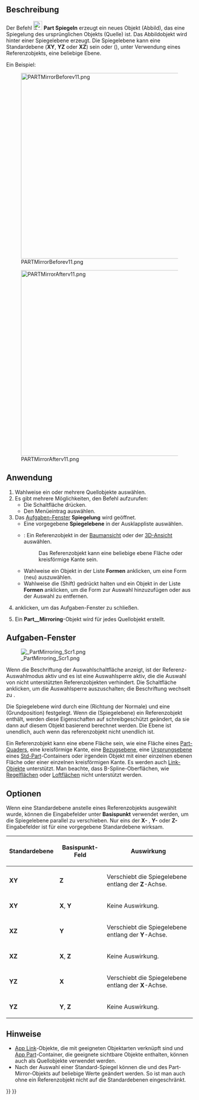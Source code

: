 <languages/>

{{Docnav/de
|[[Part_Revolve/de|Drehen]]
|[[Part_Scale/de|Skalieren]]
|[[Part_Workbench/de|Part]]
|IconL=Part_Revolve.svg
|IconR=Part_Scale.svg
|IconC=Workbench_Part.svg
}}

{{GuiCommand/de
|Name=Part Mirror
|Name/de=Part Spiegeln
|MenuLocation=Part → Spiegelung...
|Workbenches=[[Part_Workbench/de|Part]]
}}

<span id="Description"></span>
==Beschreibung== 

Der Befehl [[Image:Part_Mirror.svg|24px]] '''Part Spiegeln''' erzeugt ein neues Objekt (Abbild), das eine Spiegelung des ursprünglichen Objekts (Quelle) ist. Das Abbildobjekt wird hinter einer Spiegelebene erzeugt. Die Spiegelebene kann eine Standardebene ('''XY''', '''YZ''' oder '''XZ''') sein oder ({{Version/de|1.0}}), unter Verwendung eines Referenzobjekts, eine beliebige Ebene.

Ein Beispiel:

[[Image:PARTMirrorBeforev11.png|500px]]

{{Caption|Vorher}}

[[Image:PARTMirrorAfterv11.png|500px]]

{{Caption|Nach dem Spiegeln über die YZ-Ebene}}

<span id="Usage"></span>
==Anwendung==

# Wahlweise ein oder mehrere Quellobjekte auswählen.
# Es gibt mehrere Möglichkeiten, den Befehl aufzurufen:
#* Die Schaltfläche {{Button|[[Image:Part_Mirror.svg|16px]] [[Part_Mirror/de|Spiegelung...]]}} drücken.
#* Den Menüeintrag {{MenuCommand|Part → [[Image:Part_Mirror.svg|16px]] Spiegelung...}} auswählen.
# Das [[#Task_Panel/de|Aufgaben-Fenster]] '''Spiegelung''' wird geöffnet.
#* Eine vorgegebene '''Spiegelebene''' in der Ausklappliste auswählen.
#* {{Version/de|1.0}}: Ein Referenzobjekt in der [[Tree_View/de|Baumansicht]] oder der [[3D_View/de|3D-Ansicht]] auswählen.
#*: Das Referenzobjekt kann eine beliebige ebene Fläche oder kreisförmige Kante sein.
#* Wahlweise ein Objekt in der Liste '''Formen''' anklicken, um eine Form (neu) auszuwählen.
#* Wahlweise die {{KEY|Umschalttaste}} (Shift) gedrückt halten und ein Objekt in der Liste '''Formen''' anklicken, um die Form zur Auswahl hinzuzufügen oder aus der Auswahl zu entfernen.
# {{Button|OK}} anklicken, um das Aufgaben-Fenster zu schließen.
# Ein '''Part__Mirroring'''-Objekt wird für jedes Quellobjekt erstellt.

<span id="Task_panel"></span>
==Aufgaben-Fenster==

[[Image: PartMirroring_Scr1.png|thumb|right]]

Wenn die Beschriftung der Auswahlschaltfläche {{Button|Auswählen}} anzeigt, ist der Referenz-Auswahlmodus aktiv und es ist eine Auswahlsperre aktiv, die die Auswahl von nicht unterstützten Referenzobjekten verhindert. Die Schaltfläche anklicken, um die Auswahlsperre auszuschalten; die Beschriftung wechselt zu {{Button|Referenz auswählen}}.

Die Spiegelebene wird durch eine {{PropertyData/de|Normal}} (Richtung der Normale) und eine {{PropertyData/de|Base}} (Grundposition) festgelegt. Wenn die {{PropertyData/de|Mirror Plane}} (Spiegelebene) ein Referenzobjekt enthält, werden diese Eigenschaften auf schreibgeschützt geändert, da sie dann auf diesem Objekt basierend berechnet werden. Die Ebene ist unendlich, auch wenn das referenzobjekt nicht unendlich ist.

Ein Referenzobjekt kann eine ebene Fläche sein, wie eine Fläche eines [[Part_Box/de|Part-Quaders]], eine kreisförmige Kante, eine [[PartDesign_Plane/de|Bezugsebene]], eine [[App_OriginGroupExtension/de|Ursprungsebene]] eines [[Std_Part/de|Std-Part]]-Containers oder irgendein Objekt mit einer einzelnen ebenen Fläche oder einer einzelnen kreisförmigen Kante. Es werden auch [[App_Link/de|Link-Objekte]] unterstützt. Man beachte, dass B-Spline-Oberflächen, wie [[Part_RuledSurface/de|Regelflächen]] oder [[Part_Loft/de|Loftflächen]] nicht unterstützt werden.

<span id="Options"></span>
==Optionen== 

Wenn eine Standardebene anstelle eines Referenzobjekts ausgewählt wurde, können die Eingabefelder unter '''Basispunkt''' verwendet werden, um die Spiegelebene parallel zu verschieben. Nur eins der '''X-''' , '''Y-'''  oder '''Z-''' Eingabefelder ist für eine vorgegebene Standardebene wirksam.

{| class="wikitable" border="1"
!Standardebene!!Basispunkt-Feld!!Auswirkung
|- align="center" 
|'''XY'''||'''Z'''||align="left" |Verschiebt die Spiegelebene entlang der '''Z'''-Achse.
|- align="center"
|'''XY'''||'''X''', '''Y'''||align="left" |Keine Auswirkung.
|- align="center"
|'''XZ'''||'''Y'''||align="left" |Verschiebt die Spiegelebene entlang der '''Y'''-Achse.
|- align="center"
|'''XZ'''||'''X''', '''Z'''||align="left" |Keine Auswirkung.
|- align="center"
|'''YZ'''||'''X'''||align="left" |Verschiebt die Spiegelebene entlang der '''X'''-Achse.
|- align="center"
|'''YZ'''||'''Y''', '''Z'''||align="left" |Keine Auswirkung.
|}

<span id="Notes"></span>
==Hinweise==

* [[App_Link|App Link]]-Objekte, die mit geeigneten Objektarten verknüpft sind und [[App_Part|App Part]]-Container, die geeignete sichtbare Objekte enthalten, können auch als Quellobjekte verwendet werden. {{Version/de|0.20}}
* Nach der Auswahl einer Standard-Spiegel können die {{PropertyData/de|Normal}} und {{PropertyData/de|Base}} des Part-Mirror-Objekts auf beliebige Werte geändert werden. So ist man auch ohne ein Referenzobjekt nicht auf die Standardebenen eingeschränkt.


{{Docnav/de
|[[Part_Revolve/de|Drehen]]
|[[Part_Scale/de|Skalieren]]
|[[Part_Workbench/de|Part]]
|IconL=Part_Revolve.svg
|IconR=Part_Scale.svg
|IconC=Workbench_Part.svg
}}

{{Part Tools navi{{#translation:}}}}
{{Userdocnavi{{#translation:}}}}